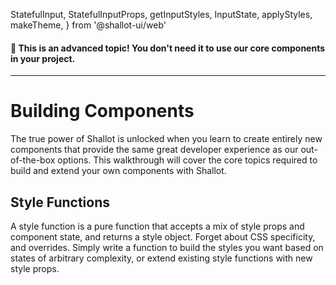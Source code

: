   StatefulInput,
  StatefulInputProps,
  getInputStyles,
  InputState,
  applyStyles,
  makeTheme,
} from '@shallot-ui/web'

<Meta title="👩‍🔧 Building Components / Introduction" />

#### 🚨 This is an advanced topic! You don't need it to use our core components in your project.

<hr />

# Building Components

The true power of Shallot is unlocked when you learn to create entirely new components that provide the same great developer experience as our out-of-the-box options. This walkthrough will cover the core topics required to build and extend your own components with Shallot.

## Style Functions

A style function is a pure function that accepts a mix of style props and component state, and returns a style object. Forget about CSS specificity, and overrides. Simply write a function to build the styles you want based on states of arbitrary complexity, or extend existing style functions with new style props.
